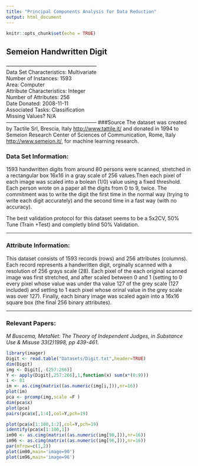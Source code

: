 ```yaml
---
title: "Principal Components Analysis for Data Reduction"
output: html_document
---
```


```r
knitr::opts_chunk$set(echo = TRUE)
```

## Semeion Handwritten Digit
-----------------------------------------------------<br />
Data Set Characteristics: Multivariate<br />
Number of Instances: 1593<br />
Area: Computer<br />
Attribute Characteristics: Integer<br />
Number of Attributes: 256<br />
Date Donated: 2008-11-11<br />
Associated Tasks: Classification<br />
Missing Values? N/A<br />
-----------------------------------------------------
###Source
The dataset was created by Tactile Srl, Brescia, Italy 
<http://www.tattile.it/> and donated in 1994 to Semeion Research Center of Sciences of Communication, Rome, Italy <http://www.semeion.it/>, for machine learning research.

### Data Set Information:
1593 handwritten digits from around 80 persons were scanned, stretched in a rectangular box 16x16 in a gray scale of 256 values.Then each pixel of each image was scaled into a bolean (1/0) value using a fixed 
threshold.
Each person wrote on a paper all the digits from 0 to 9, twice. The commitment was to write the digit the first time in the normal way 
(trying to write each digit accurately) and the second time in a fast 
way (with no accuracy).

The best validation protocol for this dataset seems to be a 5x2CV, 50% Tune (Train +Test) and completly blind 50% Validation.

-----------------------------------------------------

### Attribute Information:
This dataset consists of 1593 records (rows) and 256 attributes 
(columns).
Each record represents a handwritten digit, orginally scanned with a 
resolution of 256 grays scale (28).
Each pixel of the each original scanned image was first stretched, and 
after scaled between 0 and 1 (setting to 0 every pixel whose value was 
under tha value 127 of the grey scale (127 included) and setting to 1 
each pixel whose orinal value in the grey scale was over 127).
Finally, each binary image was scaled again into a 16x16 square box (the 
final 256 binary attributes). 

-----------------------------------------------------

### Relevant Papers:
*M Buscema, MetaNet: The Theory of Independent Judges, in Substance Use & Misuse 33(2)1998, pp 439-461.*


```r
library(imager)
Digit <- read.table("Datasets/Digit.txt",header=TRUE)
dim(Digit)
img <- Digit[,-(257:266)]
Y <- apply(Digit[,257:266],1,function(x) sum(x*(0:9)))
i <- 81
im <- as.cimg(matrix((as.numeric(img[i,])),nr=16))
plot(im)
pca <- prcomp(img,scale =F )
dim(pca$x)
plot(pca)
pairs(pca$x[,1:4],col=Y,pch=19)
```
```r
plot(pca$x[1:100,1:2],col=Y,pch=19)
identify(pca$x[1:100,1])
im90 <- as.cimg(matrix((as.numeric(img[90,])),nr=16))
im96 <- as.cimg(matrix((as.numeric(img[96,])),nr=16))
par(mfrow=c(1,2))
plot(im90,main='image=90')
plot(im96,main='image=96')
```